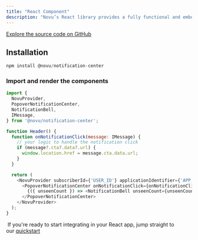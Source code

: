 ```yaml
---
title: "React Component"
description: "Novu’s React library provides a fully functional and embeddable notification center component with real-time updates that you can drop into your React application."
---
```


[Explore the source code on GitHub](https://github.com/novuhq/novu/tree/next/packages/notification-center)


## Installation

```js
npm install @novu/notification-center
```

### Import and render the components

```js
import {
  NovuProvider,
  PopoverNotificationCenter,
  NotificationBell,
  IMessage,
} from '@novu/notification-center';

function Header() {
  function onNotificationClick(message: IMessage) {
    // your logic to handle the notification click
    if (message?.cta?.data?.url) {
      window.location.href = message.cta.data.url;
    }
  }

  return (
    <NovuProvider subscriberId={'USER_ID'} applicationIdentifier={'APP_ID_FROM_ADMIN_PANEL'}>
      <PopoverNotificationCenter onNotificationClick={onNotificationClick}>
        {({ unseenCount }) => <NotificationBell unseenCount={unseenCount} />}
      </PopoverNotificationCenter>
    </NovuProvider>
  );
}
```

 <Tip> If you're ready to start integrating in your React app, jump straight to our [quickstart]()</Tip>

